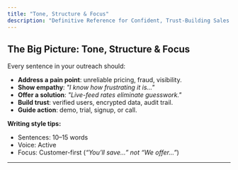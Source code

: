 ```yaml
---
title: "Tone, Structure & Focus"
description: "Definitive Reference for Confident, Trust-Building Sales Messaging"
---
```


## The Big Picture: Tone, Structure & Focus

Every sentence in your outreach should:

- **Address a pain point**: unreliable pricing, fraud, visibility.
- **Show empathy**: _"I know how frustrating it is…"_
- **Offer a solution**: _"Live-feed rates eliminate guesswork."_
- **Build trust**: verified users, encrypted data, audit trail.
- **Guide action**: demo, trial, signup, or call.

**Writing style tips:**

- Sentences: 10–15 words
- Voice: Active
- Focus: Customer-first (_“You’ll save…” not “We offer…”_)

---
